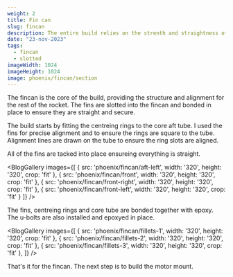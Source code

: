 ```yaml
---
weight: 2
title: Fin can
slug: fincan
description: The entire build relies on the strenth and straightness of the fincan
date: "23-nov-2023"
tags:
  - fincan
  - slotted
imageWidth: 1024
imageHeight: 1024
image: phoenix/fincan/section
---
```

The fincan is the core of the build, providing the structure and alignment for the rest of the 
rocket. The fins are slotted into the fincan and bonded in place to ensure they are straight and secure.

<BlogImage
  src='phoenix/fincan/section'
  alt='fincan section'
  width='1024'
  height='1024'
/>

The build starts by fitting the centreing rings to the core aft tube. I used the fins for precise alignment
and to ensure the rings are square to the tube. Alignment lines are drawn on the tube to ensure the ring
slots are aligned.

<BlogImage
  src='phoenix/fincan/core'
  alt='fincan front'
  width='2240'
  height='3983'
/>

All of the fins are tacked into place ensureing everything is straight.

<BlogGallery
  images={[
    {
      src: 'phoenix/fincan/aft-left',
      width: '320',
      height: '320',
      crop: 'fit'
    },
    {
      src: 'phoenix/fincan/front',
      width: '320',
      height: '320',
      crop: 'fit'
    },
    {
      src: 'phoenix/fincan/front-right',
      width: '320',
      height: '320',
      crop: 'fit'
    },
    {
      src: 'phoenix/fincan/front-left',
      width: '320',
      height: '320',
      crop: 'fit'
    }
  ]}
/>

The fins, centreing rings and core tube are bonded together with epoxy. The u-bolts
are also installed and epoxyed in place.

<BlogGallery
  images={[
    {
      src: 'phoenix/fincan/fillets-1',
      width: '320',
      height: '320',
      crop: 'fit'
    },
    {
      src: 'phoenix/fincan/fillets-2',
      width: '320',
      height: '320',
      crop: 'fit'
    },
    {
      src: 'phoenix/fincan/fillets-3',
      width: '320',
      height: '320',
      crop: 'fit'
    },
  ]}
/>

That's it for the fincan. The next step is to build the motor mount.

<BlogImage
  src='phoenix/fincan/complete'
  width='1024'
  height='1024'
/>

